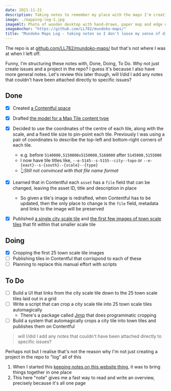 ```yaml
---
date: 2021-11-21
description: Taking notes to remember my place with the maps I'm creating
image: ./mapping-log-1.jpg
imageAlt: Photo of wooden desktop with hand-drawn, paper map and edge of laptop
imageAnchor: "https://github.com/LL782/mundoko-maps/"
title: "Mundoko Maps Log - taking notes so I don't loose my sense of direction"
---
```


The repo is at [github.com/LL782/mundoko-maps/](https://github.com/LL782/mundoko-maps/) but that's not where I was at when I left off.

Funny, I'm structuring these notes with, Done, Doing, To Do. Why not just create issues and a project in the repo? I guess it's because I also have more general notes. Let's review this later though, will I/did I add any notes that couldn't have been attached directly to specific issues?

## Done

- [x] Created [a Contentful space](https://app.contentful.com/spaces/zy8ufabt1tm0/)
- [x] Drafted [the model for a Map Tile content type](https://app.contentful.com/spaces/zy8ufabt1tm0/content_types/mapTile/fields)
- [x] Decided to use the coordinates of the centre of each tile, along with the scale, and a fixed tile size to pin-point each tile. Previously I was using a pair of coordinates to describe the top-left and bottom-right corners of each tile.

  - e.g. before `5140000,5150000x5150000,5160000` after `5145000,5155000`
  - I now have tile titles like, `--e-5145--s-5155--city--topo` or `--e-{east}--s-{south}--{scale}--{type}`
  - 👆_Still not convinced with that file name format_

- [x] Learned that in Contentful each `asset` has a `file` field that can be changed, leaving the asset ID, title and description in place
  - So given a tile's image is redrafted, when Contentful has to be updated, then the only place to change is the `file` field, metadata and links to the image will be preserved
- [x] Published [a single city scale tile](https://app.contentful.com/spaces/zy8ufabt1tm0/entries/6ciH7fjDaJE1CASvSIuUcy) and [the first few images of town scale tiles](https://app.contentful.com/spaces/zy8ufabt1tm0/assets) that fit within that smaller scale tile

## Doing

- [x] Cropping the first 25 town scale tile images
- [ ] Publishing tiles in Contentful that corrispond to each of these
- [ ] Planning to replace this manual effort with scripts

## To Do

- [ ] Build a UI that links from the city scale tile down to the 25 town scale tiles laid out in a grid
- [ ] Write a script that can crop a city scale tile into 25 town scale tiles automagically
  - There's a package called [Jimp](https://www.npmjs.com/package/jimp) that does programmatic cropping
- [ ] Build a system that automagically crops a city tile into town tiles and publishes them on Contentful

> will I/did I add any notes that couldn't have been attached directly to specific issues?

Perhaps not but I realise that's not the reason why I'm not just creating a project in the repo to "log" all of this

1. When I started this [keeping notes on this website thing](https://www.laurencelord.co.uk/notes/i-am-writing-for-myself), it was to bring things together in one place
1. This here "note" gives me a fast way to read and write an overview, precisely because it's all one page
